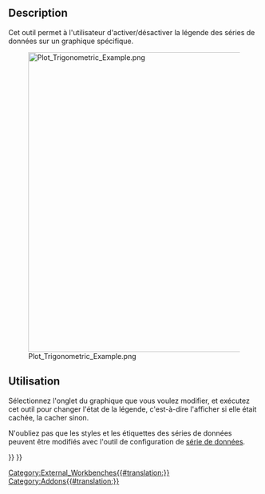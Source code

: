 <languages/>

{{Docnav/fr
|[[Plot_Grid/fr|Grille]]
|[[Plot_Labels/fr|Étiquettes]]
|[[Plot_Workbench/fr|Atelier Plot]]
|IconL=Plot_Grid.svg
|IconR=Plot_Labels.svg
|IconC=Workbench_Plot.svg
}}

{{GuiCommand/fr
|Name=Plot Legend
|Name/fr=Plot Légende
|MenuLocation=Plot → Afficher/Masquer la légende
|Workbenches=[[Plot_Workbench/fr|Plot]]
}}

==Description==

Cet outil permet à l'utilisateur d'activer/désactiver la légende des séries de données sur un graphique spécifique.

[[Image:Plot_Trigonometric_Example.png|600px]]

<span id="Usage"></span>
==Utilisation==

Sélectionnez l'onglet du graphique que vous voulez modifier, et exécutez cet outil pour changer l'état de la légende, c'est-à-dire l'afficher si elle était cachée, la cacher sinon.

N'oubliez pas que les styles et les étiquettes des séries de données peuvent être modifiés avec l'outil de configuration de [[Plot_Series/fr|série de données]].


{{Docnav/fr
|[[Plot_Grid/fr|Grille]]
|[[Plot_Labels/fr|Étiquettes]]
|[[Plot_Workbench/fr|Atelier Plot]]
|IconL=Plot_Grid.svg
|IconR=Plot_Labels.svg
|IconC=Workbench_Plot.svg
}}

{{Plot_Tools_navi{{#translation:}}}}
{{Userdocnavi{{#translation:}}}}
[[Category:External_Workbenches{{#translation:}}]]
[[Category:Addons{{#translation:}}]]
